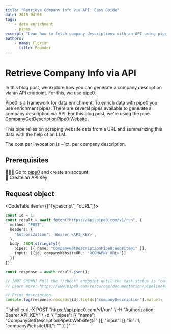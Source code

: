 ```yaml
---
title: "Retrieve Company Info via API: Easy Guide"
date: 2025-04-08
tags:
    - data enrichment
    - pipes
excerpt: "Lean how to fetch company descriptions with an API using pipe0"
authors:
    - name: Florian
      title: Founder
---
```


# Retrieve Company Info via API

In this blog post, we explore how you can generate a company description via an API endpoint.
For this, we use [pipe0](https://pipe0.com).

Pipe0 is a framework for data enrichment. To enrich data with pipe0 you use enrichment pipes.
There are several pipes available to generate a company description via API. For this blog post, we're 
using the pipe [CompanyGetDescriptionPipe0:Website](https://www.pipe0.com/resources/pipe-catalog/company-get-description-pipe0-website/version-1).

This pipe relies on scraping website data from a URL and summarizing this data with the help of an LLM.

The cost per invocation is ~1ct. per company description.

## Prerequisites

🙆🏼‍♂️ Go to [pipe0](https://pipe0.com) and create an account <br />
🔑 Create an API Key

## Request object

<CodeTabs items={["Typescript", "cURL"]}>
    <div>
```typescript
const id = 1;
const result = await fetch("https://api.pipe0.com/v1/run", {
  method: "POST",
  headers: {
    "Authorization": `Bearer <API_KEY>`,
  },
  body: JSON.stringify({
    pipes: [{ name: "CompanyGetDescriptionPipe0:Website@1" }],
    input: [{id, companyWebsiteURL: "<COMAPNY_URL>"}]
  })
});

const response = await result.json();

// [NOT SHOWN] Poll the "/check" endpoint until the task status is "completed"
// Learn more: https://www.pipe0.com/resources/documentation/pipeline#async-processing

// Print description
console.log(response.records[id].fields["companyDescription"].value);
```
   </div>
    <div>
```shell
curl -X POST "https://api.pipe0.com/v1/run" \
-H "Authorization: Bearer API_KEY" \
-d '{
    "pipes": [{ "name": "CompanyGetDescriptionPipe0:Website@1" }],
    "input": [{ "id": 1, "companyWebsiteURL": "<COMAPNY_URL>" }]
}'
```
    </div>
</CodeTabs>


<BlogBanner />


